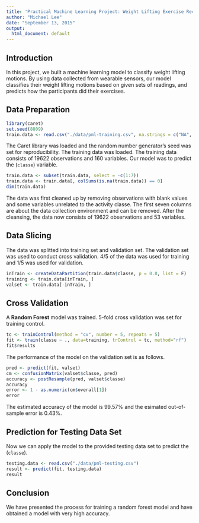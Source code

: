 ```yaml
---
title: 'Practical Machine Learning Project: Weight Lifting Exercise Recognition'
author: "Michael Lee"
date: "September 13, 2015"
output:
  html_document: default
---
```


## Introduction

In this project, we built a machine learning model to classify weight lifting motions. By using data collected from wearable sensors, our model classifies their weight lifting motions based on given sets of readings, and predicts how the participants did their exercises. 

## Data Preparation

```r
library(caret)
set.seed(8809)
train.data <- read.csv("./data/pml-training.csv", na.strings = c("NA", ""))
```

The Caret library was loaded and the random number generator's seed was set for reproducibility. The training data was loaded. The training data consists of 19622 observations and 160 variables. Our model was to predict the (```classe```) variable.

```r
train.data <- subset(train.data, select = -c(1:7))
train.data <- train.data[, colSums(is.na(train.data)) == 0]
dim(train.data)
```

The data was first cleaned up by removing observations with blank values and some variables unrelated to the activity classe. The first seven columns are about the data collection environment and can be removed. After the cleansing, the data now consists of 19622 observations and 53 variables.

## Data Slicing

The data was splitted into training set and validation set. The validation set was used to conduct cross validation. 4/5 of the data was used for training and 1/5 was used for validation. 

```r
inTrain <- createDataPartition(train.data$classe, p = 0.8, list = F)
training <- train.data[inTrain, ]
valset <- train.data[-inTrain, ]
```

## Cross Validation

A **Random Forest** model was trained. 5-fold cross validation was set for training control.

```r
tc <- trainControl(method = "cv", number = 5, repeats = 5)
fit <- train(classe ~ ., data=training, trControl = tc, method="rf")
fit$results
```

The performance of the model on the validation set is as follows.

```r
pred <- predict(fit, valset)
cm <- confusionMatrix(valset$classe, pred)
accuracy <- postResample(pred, valset$classe)
accuracy
error <- 1 - as.numeric(cm$overall[1])
error
```

The estimated accuracy of the model is 99.57% and the esimated out-of-sample error is 0.43%.

## Prediction for Testing Data Set

Now we can apply the model to the provided testing data set to predict the (```classe```).

```r
testing.data <- read.csv("./data/pml-testing.csv")
result <- predict(fit, testing.data)
result
```

## Conclusion

We have presented the process for training a random forest model and have obtained a model with very high accuracy.
